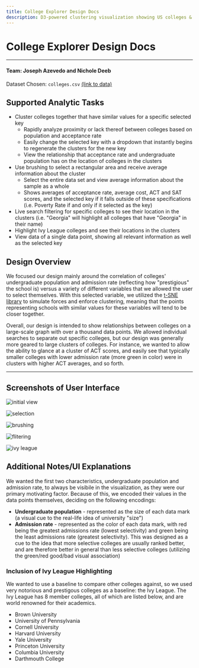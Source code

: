 ```yaml
---
title: College Explorer Design Docs
description: D3-powered clustering visualization showing US colleges & related data attributes, leveraging the t-SNE clustering algorithm
---
```


# College Explorer Design Docs

---

#### Team: Joseph Azevedo and Nichole Deeb

Dataset Chosen: `colleges.csv` [(link to data)](/projects/college-explorer/assets/colleges.csv)

## Supported Analytic Tasks

- Cluster colleges together that have similar values for a specific selected key
  - Rapidly analyze proximity or lack thereof between colleges based on population and acceptance rate
  - Easily change the selected key with a dropdown that instantly begins to regenerate the clusters for the new key
  - View the relationship that acceptance rate and undergraduate population has on the location of colleges in the clusters
- Use brushing to select a rectangular area and receive average information about the cluster
  - Select the entire data set and view average information about the sample as a whole
  - Shows averages of acceptance rate, average cost, ACT and SAT scores, and the selected key if it falls outside of these specifications (i.e. Poverty Rate if and only if it selected as the key)
- Live search filtering for specific colleges to see their location in the clusters (i.e. "Georgia" will highlight all colleges that have "Georgia" in their name)
- Highlight Ivy League colleges and see their locations in the clusters
- View data of a single data point, showing all relevant information as well as the selected key

## Design Overview

We focused our design mainly around the correlation of colleges' undergraduate population and admission rate (reflecting how "prestigious" the school is) versus a variety of different variables that we allowed the user to select themselves. With this selected variable, we utilized the [t-SNE library](https://lvdmaaten.github.io/tsne/) to simulate forces and enforce clustering, meaning that the points representing schools with similar values for these variables will tend to be closer together.

Overall, our design is intended to show relationships between colleges on a large-scale graph with over a thousand data points. We allowed individual searches to separate out specific colleges, but our design was generally more geared to large clusters of colleges. For instance, we wanted to allow the ability to glance at a cluster of ACT scores, and easily see that typically smaller colleges with lower admission rate (more green in color) were in clusters with higher ACT averages, and so forth.

---

## Screenshots of User Interface

![initial view](./assets/initial.png "Initial view upon starting the cluster")

![selection](./assets/selection.png "Selection interface, where a data item turns blue and its attributes are displayed to the right")

![brushing](./assets/brushing.png "Brushing interface shown when the mouse is clicked and dragged in the data view area")

![flitering](./assets/filtering.png "The filtering interface that shows when a filter string is inputted into the filter input box")

![ivy league](./assets/ivy_league.png "Ivy league highlighting interface that shows when the Highlight Ivy League Schools button is pressed")

## Additional Notes/UI Explanations

We wanted the first two characteristics, undergraduate population and admission rate, to always be visibile in the visualization, as they were our primary motivating factor. Because of this, we encoded their values in the data points themselves, deciding on the following encodings:

- **Undergraduate population** - represented as the size of each data mark (a visual cue to the real-life idea of university "size")
- **Admission rate** - represented as the color of each data mark, with red being the greatest admissions rate (lowest selectivity) and green being the least admissions rate (greatest selectivity). This was designed as a cue to the idea that more selective colleges are usually ranked better, and are therefore better in general than less selective colleges (utilizing the green/red good/bad visual association)

### Inclusion of Ivy League Highlighting

We wanted to use a baseline to compare other colleges against, so we used very notorious and prestigous colleges as a baseline: the Ivy League. The Ivy League has 8 member colleges, all of which are listed below, and are world renowned for their academics.

- Brown University
- University of Pennsylvania
- Cornell University
- Harvard University
- Yale University
- Princeton University
- Columbia University
- Darthmouth College
